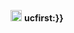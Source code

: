 [[File:yellow check.svg|18px|Check mark|alt=yellow tick|link=]]<span style="display:none">Y</span> '''{{{{{|safesubst:}}}ucfirst:{{{1|部分完成}}}}}'''<!--template:partly done--><noinclude>
{{documentation}}
</noinclude>